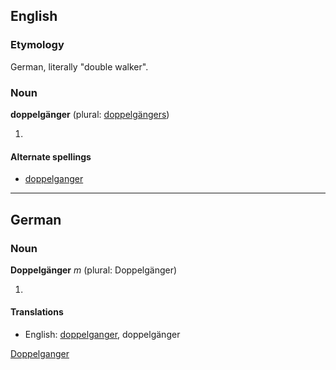 ==English==
===Etymology===
German, literally "double walker".

===Noun===
'''doppelgänger''' (plural: [[doppelgängers]])

# {{stub}}
{{seeCites}}

====Alternate spellings====
*[[doppelganger]]

----

==German==
===Noun===
'''Doppelgänger''' ''m'' (plural: Doppelgänger)

# {{stub}}

====Translations====
*English: [[doppelganger]], doppelgänger

[[Category:English words spelled with diacritics or ligatures|Doppelganger]]